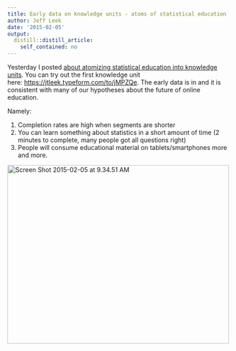 ```yaml
---
title: Early data on knowledge units - atoms of statistical education
author: Jeff Leek
date: '2015-02-05'
output:
  distill::distill_article:
    self_contained: no
---
```


Yesterday I posted [about atomizing statistical education into knowledge units](http://simplystatistics.org/2015/02/04/knowledge-units-the-atoms-of-statistical-education/). You can try out the first knowledge unit here: <https://jtleek.typeform.com/to/jMPZQe>. The early data is in and it is consistent with many of our hypotheses about the future of online education.

Namely:

  1. Completion rates are high when segments are shorter
  2. You can learn something about statistics in a short amount of time (2 minutes to complete, many people got all questions right)
  3. People will consume educational material on tablets/smartphones more and more.

[<img class="aligncenter wp-image-3863" src="http://simplystatistics.org/wp-content/uploads/2015/02/Screen-Shot-2015-02-05-at-9.34.51-AM.png" alt="Screen Shot 2015-02-05 at 9.34.51 AM" width="500" height="402" srcset="http://simplystatistics.org/wp-content/uploads/2015/02/Screen-Shot-2015-02-05-at-9.34.51-AM-300x241.png 300w, http://simplystatistics.org/wp-content/uploads/2015/02/Screen-Shot-2015-02-05-at-9.34.51-AM.png 1004w" sizes="(max-width: 500px) 100vw, 500px" />](http://simplystatistics.org/wp-content/uploads/2015/02/Screen-Shot-2015-02-05-at-9.34.51-AM.png)

&nbsp;
